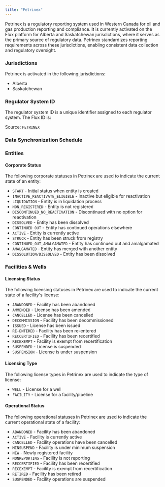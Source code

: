 ```yaml
---
title: "Petrinex"
---
```


Petrinex is a regulatory reporting system used in Western Canada for oil and gas production reporting and compliance. It is currently activated on the Flux platform for Alberta and Saskatchewan jurisdictions, where it serves as the primary source of regulatory data. Petrinex standardizes reporting requirements across these jurisdictions, enabling consistent data collection and regulatory oversight.

### Jurisdictions

Petrinex is activated in the following jurisdictions:

- Alberta
- Saskatchewan

### Regulator System ID

The regulator system ID is a unique identifier assigned to each regulator system. The Flux ID is:

Source: `PETRINEX`

### Data Synchronization Schedule

### Entities

#### Corporate Status

The following corporate statuses in Petrinex are used to indicate the current state of an entity:

- `START` - Initial status when entity is created
- `INACTIVE_REACTIVATE_ELIGIBLE` - Inactive but eligible for reactivation
- `LIQUIDATION` - Entity is in liquidation process
- `NON_REGISTERED` - Entity is not registered
- `DISCONTINUED_NO_REACTIVATION` - Discontinued with no option for reactivation
- `DISSOLVED` - Entity has been dissolved
- `CONTINUED_OUT` - Entity has continued operations elsewhere
- `ACTIVE` - Entity is currently active
- `STRUCK` - Entity has been struck from registry
- `CONTINUED_OUT_AMALGAMATED` - Entity has continued out and amalgamated
- `AMALGAMATED` - Entity has merged with another entity
- `DISSOLUTION/DISSOLVED` - Entity has been dissolved

### Facilities & Wells

#### Licensing Status

The following licensing statuses in Petrinex are used to indicate the current state of a facility's license:

- `ABANDONED` - Facility has been abandoned
- `AMMENDED` - License has been amended
- `CANCELLED` - License has been cancelled
- `DECOMMISSION` - Facility has been decommissioned
- `ISSUED` - License has been issued
- `RE-ENTERED` - Facility has been re-entered
- `RECCERTIFIED` - Facility has been recertified
- `RECEXEMPT` - Facility is exempt from recertification
- `SUSPENDED` - License is suspended
- `SUSPENSION` - License is under suspension

#### Licensing Type

The following license types in Petrinex are used to indicate the type of license:

- `WELL` - License for a well
- `FACILITY` - License for a facility/pipeline

#### Operational Status

The following operational statuses in Petrinex are used to indicate the current operational state of a facility:

- `ABANDONED` - Facility has been abandoned
- `ACTIVE` - Facility is currently active
- `CANCELLED` - Facility operations have been cancelled
- `MINSUSPEND` - Facility is under minimum suspension
- `NEW` - Newly registered facility
- `NONREPORTING` - Facility is not reporting
- `RECCERTIFIED` - Facility has been recertified
- `RECEXEMPT` - Facility is exempt from recertification
- `RETIRED` - Facility has been retired
- `SUSPENDED` - Facility operations are suspended
